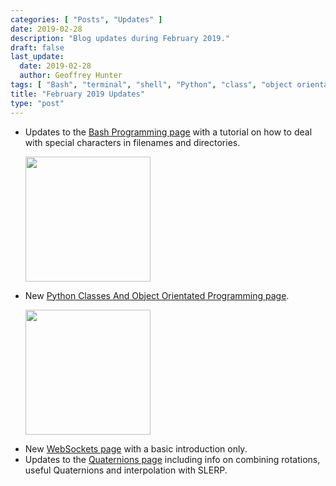 ```yaml
---
categories: [ "Posts", "Updates" ]
date: 2019-02-28
description: "Blog updates during February 2019."
draft: false
last_update:
  date: 2019-02-28
  author: Geoffrey Hunter
tags: [ "Bash", "terminal", "shell", "Python", "class", "object orientated", "OO", "Quaternion", "SLERP", "WebSocket" ]
title: "February 2019 Updates"
type: "post"
---
```


<ul>
    <li>
        Updates to the <a href="/programming/languages/bash#dealing-with-special-characters">Bash Programming page</a> with a tutorial on how to deal with special characters in filenames and directories.

<Image src={terminal_icon} width="200px"></Image>
    </li>
    <li>
        New <a href="/programming/languages/python/python-classes-and-object-orientated-programming">Python Classes And Object Orientated Programming page</a>.

<Image src={python_icon} width="200px"></Image>
    </li>
    <li>New <a href="/programming/website-design/websockets">WebSockets page</a> with a basic introduction only.</li>
    <li>Updates to the <a href="/mathematics/geometry/quaternions/">Quaternions page</a> including info on combining rotations, useful Quaternions and interpolation with SLERP.</li>
</ul>